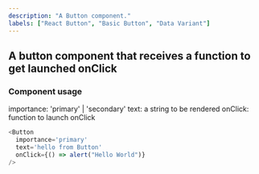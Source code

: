 ```yaml
---
description: "A Button component."
labels: ["React Button", "Basic Button", "Data Variant"]
---
```



## A button component that receives a function to get launched onClick

### Component usage

importance: 'primary' | 'secondary'
text: a string to be rendered
onClick: function to launch onClick

```js live
<Button
  importance='primary'
  text='hello from Button'
  onClick={() => alert("Hello World")}
/>
```
